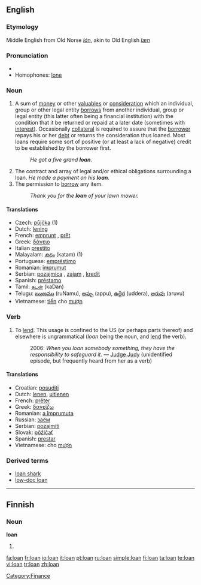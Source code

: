{{see|loán|loạn}}
==English==

===Etymology===
Middle English from Old Norse ''[[lán]]'', akin to Old English ''[[læn]]''

===Pronunciation===
*{{audio|en-us-loan.ogg|Audio (US)}}
*Homophones: [[lone]]

===Noun===
{{en-noun}}

# A sum of [[money]] or other [[valuables]] or [[consideration]] which an individual, group or other legal entity [[borrow]]s from another individual, group or legal entity (this latter often being a financial institution) with the condition that it be returned or repaid at a later date (sometimes with [[interest]]). Occasionally [[collateral]] is required to assure that the [[borrower]] repays his or her [[debt]] or returns the consideration thus loaned. Most loans require some sort of positive (or at least a lack of negative) credit to be established by the borrower first.
#: ''He got a five grand '''loan'''.''
# The contract and array of legal and/or ethical obligations surrounding a loan. ''He made a payment on his '''loan'''.''
# The permission to [[borrow]] any item.
#:''Thank you for the '''loan''' of your lawn mower.''

====Translations====
{{rfc-trans}}
*Czech: [[půjčka]] {{f}} (1)
*Dutch: [[lening]] {{f}}
*French: [[emprunt]] {{m}}, [[prêt]] {{m}}
*Greek: [[δάνειο]] {{n}}
*Italian [[prestito]] {{m}}
*Malayalam: [[കടം]] (katam) (1)
*Portuguese: [[empréstimo]] {{m}}
*Romanian: [[împrumut]] {{n}}
*Serbian: [[pozajmica]] {{f}}, [[zajam]] {{m}}, [[kredit]] {{m}}
*Spanish: [[préstamo]] {{m}}
*Tamil: [[கடன்]] (kaDan)
*Telugu: [[ఋణము]] (ruNamu), [[అప్పు]] (appu), [[ఉద్దెర]] (uddera), [[అరువు]] (aruvu)
*Vietnamese: [[tiền]] cho [[mượn]]

===Verb===
{{en-verb|loans|loaning|loaned}}

# {{US}} To [[lend]].  This usage is confined to the US (or perhaps parts thereof) and elsewhere is ungrammatical (''loan'' being the noun, and [[lend]] the verb).
#: 2006: ''When you loan somebody something, they have the responsibility to safeguard it.'' &mdash; [[w:Judge Judy|Judge Judy]] (unidentified episode, but frequently heard from her as a verb)

====Translations====
*Croatian: [[posuditi]]
*Dutch: [[lenen]], [[uitlenen]]
*French: [[prêter]]
*Greek: [[δανείζω]]
*Romanian: [[a împrumuta]]
*Russian: [[заём]]
*Serbian: [[pozajmiti]]
*Slovak: [[pôžičať]]
*Spanish: [[prestar]]
*Vietnamese: cho [[mượn]]

===Derived terms===
*[[loan shark]]
*[[low-doc loan]]

[[Category:Finance]]
----
==Finnish==

===Noun===
'''loan'''

# {{fi-form of|loka|type=noun|case=genitive|pl=singular}}

[[fa:loan]]
[[fr:loan]]
[[io:loan]]
[[it:loan]]
[[pt:loan]]
[[ru:loan]]
[[simple:loan]]
[[fi:loan]]
[[ta:loan]]
[[te:loan]]
[[vi:loan]]
[[tr:loan]]
[[zh:loan]]